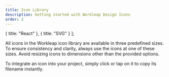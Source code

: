 ```yaml
---
title: Icon Library
description: Getting started with Workleap Design Icons
order: 2
---
```


  { title: "React" },
  { title: "SVG" }
];

All icons in the Workleap icon library are available in three predefined sizes. To ensure consistency and clarity, always use the icons at one of these sizes. Avoid resizing icons to dimensions other than the provided options.

To integrate an icon into your project, simply click or tap on it to copy its filename instantly.

<Switcher type="svg"/>
